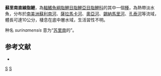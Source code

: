 {{Speciesbox 
| taxon = Moenkhausia surinamensis
| status = NE
| status_system = IUCN3.1
| authority =  [[Géry|Géry]], 1965
| synonyms = 
}}
'''蘇里南直線脂鯉'''，為[[輻鰭魚綱|輻鰭魚綱]][[脂鯉目|脂鯉目]][[脂鯉亞目|脂鯉亞目]][[脂鯉科|脂鯉科]]的其中一個[[種|種]]，為熱帶淡水魚，分布於[[南美洲|南美洲]][[蘇利南河|蘇利南河]]、[[薩拉馬卡河|薩拉馬卡河]]、[[奧亞河|奧亞河]]、[[錫納馬里河|錫納馬里河]]、[[孔泰河|孔泰河]]等流域，體長可達10公分，棲息在底中層水域，生活習性不明。

种名 ''surinamensis'' 意为“[[苏里南|苏里南]]的”。

==参考文献==
{{refbegin}}
*{{FishBase_species|genus=Moenkhausia|species=surinamensis|year=2013|month=12}}
{{refend}}

{{Taxonbar|from=Q5717471}}

[[Category:直線脂鯉屬|S]]
[[Category:1965年描述的鱼类|S]]


{{魚類小作品}}